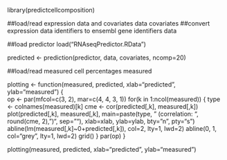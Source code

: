 
library(predictcellcomposition)

##load/read expression data and covariates
data
covariates
##convert expression data identifiers to ensembl gene identifiers
data

##load predictor
load("RNAseqPredictor.RData")

predicted <- prediction(predictor, data, covariates, ncomp=20)

##load/read measured cell percentages
measured

plotting <- function(measured, predicted, xlab="predicted", ylab="measured")
{  
  op <- par(mfcol=c(3, 2), mar=c(4, 4, 3, 1))
  for(k in 1:ncol(measured))
    {
      type <- colnames(measured)[k]
      cme <- cor(predicted[,k], measured[,k])
      plot(predicted[,k], measured[,k], main=paste(type, " (correlation: ", round(cme, 2), ")", sep=""), xlab=xlab, ylab=ylab, bty="n", pty="s")     
      abline(lm(measured[,k]~0+predicted[,k]), col=2, lty=1, lwd=2)
      abline(0, 1, col="grey", lty=1, lwd=2)
      grid()
    }
  par(op)
}

plotting(measured, predicted, xlab="predicted", ylab="measured")
